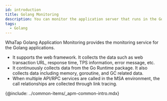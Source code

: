 ```yaml
---
id: introduction
title: Golang Monitoring
description: You can monitor the application server that runs in the Golang environment.
tags:
  - Golang
---
```



WhaTap Golang Application Monitoring provides the monitoring service for the Golang applications.

-   It supports the web framework. It collects the data such as web transaction URL, response time, TPS information, error message, etc.
-   It continuously collects data from the Go Runtime package. It also collects data including memory, goroutine, and GC related data.
-   When multiple API/RPC services are called in the MSA environment, the call relationships are collected through link tracing.

{@include: ../common-items/_apm-common-intro.mdx}
